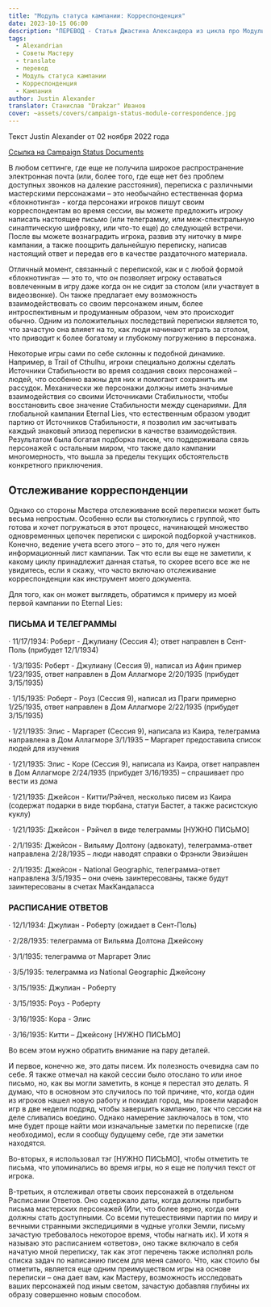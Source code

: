 ```yaml
---
title: "Модуль статуса кампании: Корреспонденция"
date: 2023-10-15 06:00
description: "ПЕРЕВОД - Статья Джастина Александера из цикла про Модуль статуса кампании посвященная переписке между персонажами #alexandrian #translate #dnd5e #campaign #gmtips"
tags:
  - Alexandrian
  - Советы Мастеру
  - translate
  - перевод
  - Модуль статуса кампании
  - Корреспонденция
  - Кампания
author: Justin Alexander
translator: Станислав "Drakzar" Иванов
cover: ~assets/covers/campaign-status-module-correspondence.jpg
---
```

Текст Justin Alexander от 02 ноября 2022 года
 
[Ссылка на Campaign Status Documents](/post/translate/alexandrian-smart-prep-4-campaign-status-documents)

В любом сеттинге, где еще не получила широкое распространение электронная почта (или, более того, где еще нет без проблем доступных звонков на далекие расстояния), переписка с различными мастерскими персонажами – это необычайно естественная форма «блокнотинга» - когда персонажи игроков пишут своим корреспондентам во время сессии, вы можете предложить игроку написать настоящее письмо (или телеграмму, или меж-спектральную синаптическую шифровку, или что-то еще) до следующей встречи. После вы можете вознаградить игрока, развив эту ниточку в мире кампании, а также поощрить дальнейшую переписку, написав настоящий ответ и передав его в качестве раздаточного материала.

Отличный момент, связанный с перепиской, как и с любой формой «блокнотинга» — это то, что он позволяет игроку оставаться вовлеченным в игру даже когда он не сидит за столом (или участвует в видеозвонке). Он также предлагает ему возможность взаимодействовать со своим персонажем иным, более интроспективным и продуманным образом, чем это происходит обычно. Одним из положительных последствий переписки является то, что зачастую она влияет на то, как люди начинают играть за столом, что приводит к более богатому и глубокому погружению в персонажа.

Некоторые игры сами по себе склонны к подобной динамике. Например, в Trail of Cthulhu, игроки специально должны сделать Источники Стабильности во время создания своих персонажей – людей, что особенно важны для них и помогают сохранить им рассудок. Механически же персонажи должны иметь значимые взаимодействия со своими Источниками Стабильности, чтобы восстановить свое значение Стабильности между сценариями. Для глобальной кампании Eternal Lies, что естественным образом уводит партию от Источников Стабильности, я позволил им засчитывать каждый знаковый эпизод переписки в качестве взаимодействия.
Результатом была богатая подборка писем, что поддерживала связь персонажей с остальным миром, что также дало кампании многомерность, что вышла за пределы текущих обстоятельств конкретного приключения.

## Отслеживание корреспонденции

Однако со стороны Мастера отслеживание всей переписки может быть весьма непростым. Особенно если вы столкнулись с группой, что готова и хочет погружаться в этот процесс, начинающей множество одновременных цепочек переписки с широкой подборкой участников.
Конечно, ведение учета всего этого – это то, для чего нужен информационный лист кампании. Так что если вы еще не заметили, к какому циклу принадлежит данная статья, то скорее всего все же не увидитесь, если я скажу, что часто включаю отслеживание корреспонденции как инструмент моего документа.

Для того, как он может выглядеть, обратимся к примеру из моей первой кампании по Eternal Lies:

### ПИСЬМА И ТЕЛЕГРАММЫ

· 11/17/1934: Роберт - Джулиану (Сессия 4); ответ направлен в Сент-Поль (прибудет 12/1/1934)

· 1/3/1935: Роберт - Джулиану (Сессия 9), написал из Афин пример 1/23/1935, ответ направлен в Дом Аллагморе 2/20/1935 (прибудет 3/15/1935)

· 1/15/1935: Роберт - Роуз (Сессия 9), написал из Праги примерно 1/25/1935, ответ направлен в Дом Аллагморе 2/22/1935 (прибудет 3/15/1935)

· 1/21/1935: Элис - Маргарет (Сессия 9), написала из Каира, телеграмма направлена в Дом Аллагморе 3/1/1935 – Маргарет предоставила список людей для изучения

· 1/21/1935: Элис - Коре (Сессия 9), написала из Каира, ответ направлен в Дом Аллагморе 2/24/1935 (прибудет 3/16/1935) – спрашивает про вести из дома

· 1/21/1935: Джейсон - Китти/Рэйчел, несколько писем из Каира (содержат подарки в виде тюрбана, статуи Бастет, а также расистскую куклу)

· 1/21/1935: Джейсон - Рэйчел в виде телеграммы [НУЖНО ПИСЬМО]

· 2/1/1935: Джейсон - Вильяму Долтону (адвокату), телеграмма-ответ направлена 2/28/1935 – люди наводят справки о Фрэнкли Эвиэйшен

· 2/1/1935: Джейсон - National Geographic, телеграмма-ответ направлена 3/5/1935 – они очень заинтересованы, также будут заинтересованы в счетах МакКандаласса

### РАСПИСАНИЕ ОТВЕТОВ

· 12/1/1934: Джулиан - Роберту (ожидает в Сент-Поль)

· 2/28/1935: телеграмма от Вильяма Долтона Джейсону

· 3/1/1935: телеграмма от Маргарет Элис

· 3/5/1935: телеграмма из National Geographic Джейсону

· 3/15/1935: Джулиан - Роберту

· 3/15/1935: Роуз - Роберту

· 3/16/1935: Кора - Элис

· 3/16/1935: Китти – Джейсону [НУЖНО ПИСЬМО]

Во всем этом нужно обратить внимание на пару деталей.

И первое, конечно же, это даты писем. Их полезность очевидна сам по себе. Я также отмечал на какой сессии было отослано то или иное письмо, но, как вы могли заметить, в конце я перестал это делать. Я думаю, что в основном это случилось по той причине, что, когда один из игроков нашел новую работу и покидал город, мы провели марафон игр в две недели подряд, чтобы завершить кампанию, так что сессии на деле сливались воедино. Однако намерение заключалось в том, что мне будет проще найти мои изначальные заметки по переписке (где необходимо), если я сообщу будущему себе, где эти заметки находятся.

Во-вторых, я использовал тэг [НУЖНО ПИСЬМО], чтобы отметить те письма, что упоминались во время игры, но я еще не получил текст от игрока.

В-третьих, я отслеживал ответы своих персонажей в отдельном Расписании Ответов. Оно содержало даты, когда должны прибыть письма мастерских персонажей (Или, что более верно, когда они должны стать доступными. Со всеми путешествиями партии по миру и вечными странными экспедициями в чудные уголки Земли, письму зачастую требовалось некоторое время, чтобы нагнать их). И хотя я называю это расписанием «ответов», оно также включало в себя начатую мной переписку, так как этот перечень также исполнял роль списка задач по написанию писем для меня самого.
Что, как стоило бы отметить, является еще одним преимуществом игры на основе переписки – она дает вам, как Мастеру, возможность исследовать ваших персонажей под иным светом, зачастую добавляя глубины их образу совершенно новым способом.
